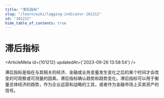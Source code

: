 ```yaml
---
title: "滞后指标"
slug: "/learn/wiki/lagging-indicator-101212"
id: "101212"
hide_table_of_contents: true
---
```



# 滞后指标

<ArticleMeta id={101212} updatedAt={'2023-09-26 13:58:54'} />
<div className='border-solid border-b border-t-0 my-4 border-[var(--ifm-color-gray-300)]' />

滞后指标是指在与其相关的经济、金融或业务变量发生变化之后的某个时间才会改变的可观察或可测量的因素。滞后指标确认趋势和趋势变化。滞后指标可以用于衡量总体经济的趋势，作为企业运营和战略的工具，或者作为金融市场上买卖资产的信号。
